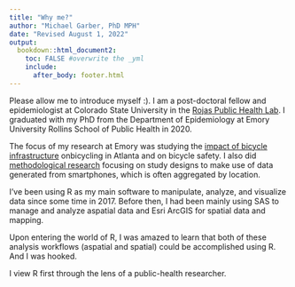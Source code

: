 ```yaml
---
title: "Why me?"
author: "Michael Garber, PhD MPH"
date: "Revised August 1, 2022"
output: 
  bookdown::html_document2:
    toc: FALSE #overwrite the _yml
    include: 
      after_body: footer.html
---
```


Please allow me to introduce myself :). I am a post-doctoral fellow and epidemiologist at Colorado State University in the [Rojas Public Health Lab](https://www.rojaslab.org/). I graduated with my PhD from the Department of Epidemiology at Emory University Rollins School of Public Health in 2020.

The focus of my research at Emory was studying the [impact of bicycle infrastructure](https://journals.lww.com/epidem/Citation/2022/07000/Have_Paved_Trails_and_Protected_Bike_Lanes_Led_to.7.aspx) onbicycling in Atlanta and on bicycle safety. I also did [methodological research](https://journals.lww.com/epidem/Fulltext/2021/01000/At_risk_measure_Sampling_in_Case_Control_Studies.14.aspx) focusing on study designs to make use of data generated from smartphones, which is often aggregated by location.

I've been using R as my main software to manipulate, analyze, and visualize data since some time in 2017. Before then, I had been mainly using SAS to manage and analyze aspatial data and Esri ArcGIS for spatial data and mapping.

Upon entering the world of R, I was amazed to learn that both of these analysis workflows (aspatial and spatial) could be accomplished using R. And I was hooked.

I view R first through the lens of a public-health researcher.
